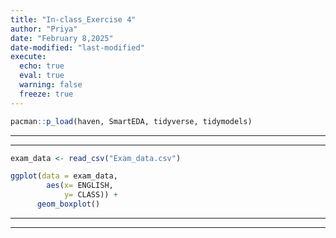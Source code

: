 ```yaml
---
title: "In-class_Exercise 4"
author: "Priya"
date: "February 8,2025"
date-modified: "last-modified"
execute:
  echo: true
  eval: true
  warning: false
  freeze: true
---
```


```r
pacman::p_load(haven, SmartEDA, tidyverse, tidymodels)
```

------------------------------------------------------------------------

------------------------------------------------------------------------

```r
exam_data <- read_csv("Exam_data.csv")
```

```r
ggplot(data = exam_data,
        aes(x= ENGLISH,
            y= CLASS)) +
      geom_boxplot()
```

------------------------------------------------------------------------

------------------------------------------------------------------------

